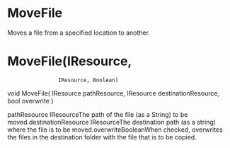 ﻿# MoveFile

Moves a file from a specified location to another.

# 



# MoveFile(IResource,
                    IResource, Boolean)

void MoveFile(
	IResource pathResource,
	IResource destinationResource,
	bool overwrite
)

pathResource IResourceThe path of the file (as a String) to be moved.destinationResource IResourceThe destination path (as a string) where the file is to be moved.overwriteBooleanWhen checked, overwrites the files in the destination folder with the file
                        that is to be copied.
